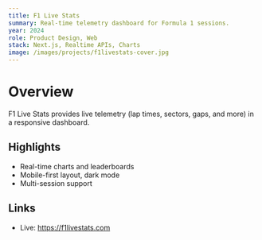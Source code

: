 ```yaml
---
title: F1 Live Stats
summary: Real-time telemetry dashboard for Formula 1 sessions.
year: 2024
role: Product Design, Web
stack: Next.js, Realtime APIs, Charts
image: /images/projects/f1livestats-cover.jpg
---
```


# Overview

F1 Live Stats provides live telemetry (lap times, sectors, gaps, and more) in a responsive dashboard.

## Highlights

- Real-time charts and leaderboards
- Mobile-first layout, dark mode
- Multi-session support

## Links

- Live: https://f1livestats.com

